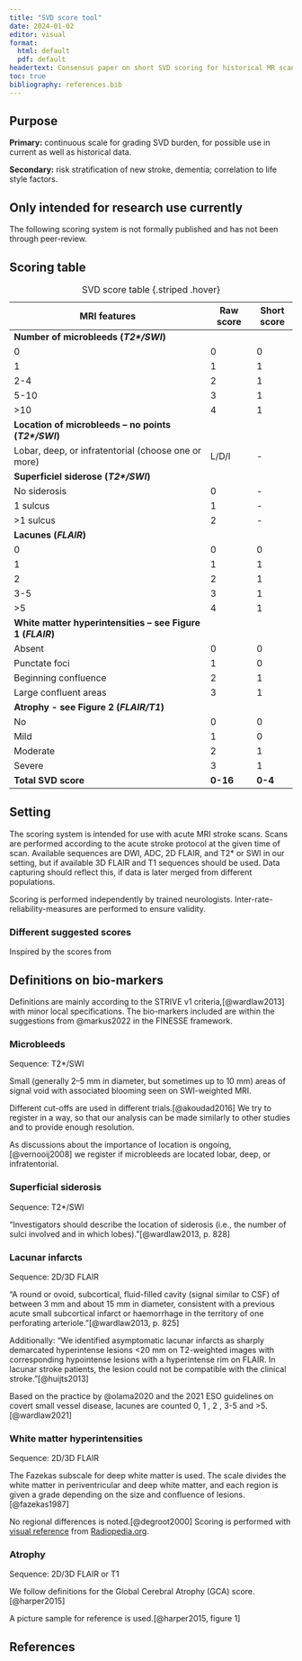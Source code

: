 ```yaml
---
title: "SVD score tool"
date: 2024-01-02
editor: visual
format: 
  html: default
  pdf: default
headertext: Consensus paper on short SVD scoring for historical MR scans
toc: true
bibliography: references.bib
---
```


## Purpose

**Primary:** continuous scale for grading SVD burden, for possible use
in current as well as historical data.

**Secondary:** risk stratification of new stroke, dementia; correlation
to life style factors.

::: callout-caution
## Only intended for research use currently

The following scoring system is not formally published and has not been
through peer-review.
:::

## Scoring table {#sec-scorr}

| **MRI features**                                            | **Raw score** | Short score |
|-------------------------------------------------------------|---------------|-------------|
| **Number of microbleeds (*T2\*/SWI*)**                      |               |             |
| 0                                                           | 0             | 0           |
| 1                                                           | 1             | 1           |
| 2-4                                                         | 2             | 1           |
| 5-10                                                        | 3             | 1           |
| \>10                                                        | 4             | 1           |
| **Location of microbleeds -- no points (*T2\*/SWI*)**       |               |             |
| Lobar, deep, or infratentorial (choose one or more)         | L/D/I         | \-          |
| **Superficiel siderose (*T2\*/SWI*)**                       |               |             |
| No siderosis                                                | 0             | \-          |
| 1 sulcus                                                    | 1             | \-          |
| \>1 sulcus                                                  | 2             | \-          |
| **Lacunes (*FLAIR*)**                                       |               |             |
| 0                                                           | 0             | 0           |
| 1                                                           | 1             | 1           |
| 2                                                           | 2             | 1           |
| 3-5                                                         | 3             | 1           |
| \>5                                                         | 4             | 1           |
| **White matter hyperintensities -- see Figure 1 (*FLAIR*)** |               |             |
| Absent                                                      | 0             | 0           |
| Punctate foci                                               | 1             | 0           |
| Beginning confluence                                        | 2             | 1           |
| Large confluent areas                                       | 3             | 1           |
| **Atrophy - see Figure 2 (*FLAIR/T1*)**                     |               |             |
| No                                                          | 0             | 0           |
| Mild                                                        | 1             | 0           |
| Moderate                                                    | 2             | 1           |
| Severe                                                      | 3             | 1           |
| **Total SVD score**                                         | **0-16**      | **0-4**     |

: SVD score table {.striped .hover}

## Setting

The scoring system is intended for use with acute MRI stroke scans.
Scans are performed according to the acute stroke protocol at the given
time of scan. Available sequences are DWI, ADC, 2D FLAIR, and T2\* or
SWI in our setting, but if available 3D FLAIR and T1 sequences should be
used. Data capturing should reflect this, if data is later merged from
different populations.

Scoring is performed independently by trained neurologists.
Inter-rate-reliability-measures are performed to ensure validity.

### Different suggested scores

Inspired by the scores from

## Definitions on bio-markers

Definitions are mainly according to the STRIVE v1
criteria,[@wardlaw2013] with minor local specifications. The bio-markers
included are within the suggestions from @markus2022 in the FINESSE
framework.

### Microbleeds

Sequence: T2\*/SWI

Small (generally 2--5 mm in diameter, but sometimes up to 10 mm) areas
of signal void with associated blooming seen on SWI-weighted MRI.

Different cut-offs are used in different trials.[@akoudad2016] We try to
register in a way, so that our analysis can be made similarly to other
studies and to provide enough resolution.

As discussions about the importance of location is
ongoing,[@vernooij2008] we register if microbleeds are located lobar,
deep, or infratentorial.

### Superficial siderosis

Sequence: T2\*/SWI

"Investigators should describe the location of siderosis (i.e., the
number of sulci involved and in which lobes)."[@wardlaw2013, p. 828]

### Lacunar infarcts

Sequence: 2D/3D FLAIR

"A round or ovoid, subcortical, fluid-filled cavity (signal similar to
CSF) of between 3 mm and about 15 mm in diameter, consistent with a
previous acute small subcortical infarct or haemorrhage in the territory
of one perforating arteriole."[@wardlaw2013, p. 825]

Additionally: "We identified asymptomatic lacunar infarcts as sharply
demarcated hyperintense lesions \<20 mm on T2-weighted images with
corresponding hypointense lesions with a hyperintense rim on FLAIR. In
lacunar stroke patients, the lesion could not be compatible with the
clinical stroke."[@huijts2013]

Based on the practice by @olama2020 and the 2021 ESO guidelines on
covert small vessel disease, lacunes are counted 0, 1 , 2 , 3-5 and
\>5.[@wardlaw2021]

### White matter hyperintensities

Sequence: 2D/3D FLAIR

The Fazekas subscale for deep white matter is used. The scale divides
the white matter in periventricular and deep white matter, and each
region is given a grade depending on the size and confluence of
lesions.[@fazekas1987]

No regional differences is noted.[@degroot2000] Scoring is performed
with [visual
reference](https://radiopaedia.org/cases/fazekas-scale-for-white-matter-lesions?lang=us)
from [Radiopedia.org](https://radiopaedia.org/).

### Atrophy

Sequence: 2D/3D FLAIR or T1

We follow definitions for the Global Cerebral Atrophy (GCA)
score.[@harper2015]

A picture sample for reference is used.[@harper2015, figure 1]

## References

::: {#refs}
:::
